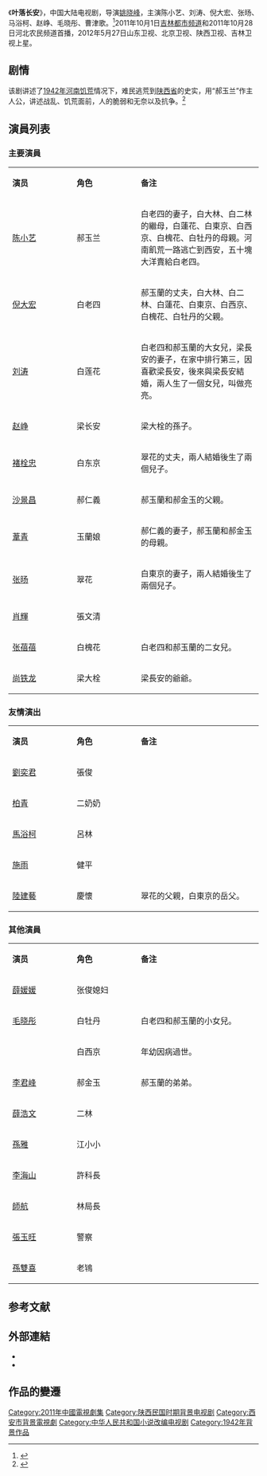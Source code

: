 {{Otheruses|subject=电视剧《叶落长安》|other=其他同名条目|叶落长安}}
{{电视节目信息框
| 名称     = 叶落长安
| 别名     = 
| 英文名称 = <!-- {{lang|en| }}  -->
| 图片     = Leaves in Chang'an poster.jpg
| 图说     = 海报
| 分类     = 古装剧
| 原创者   = 吴文莉《叶落长安》
| 导演     = [[姚晓峰|姚晓峰]]
| 监制     = 
| 出品人   = 
| 编剧     = [[赵冬苓|赵冬苓]]
| 制作人   = 
| 摄影     = 
| 演出     = [[陈小艺|陈小艺]]<br>[[刘涛|刘涛]]<br>[[倪大宏|倪大宏]]<br>[[张旸|张旸]]<br>[[马浴柯|马浴柯]]<br>[[赵峥|赵峥]]<br>[[毛晓彤|毛晓彤]]<br>[[曹津歌|曹津歌]]
| 配音     =
| 旁白     = 
| 主题曲   = 
| 片尾曲   = 
| 插曲     = 
| 地区     = {{CHNML}}
| 语言     = 普通话
| 集数     = 40集
| 每集长   = 45分钟
| 制作公司 = 陕西文化产业<br>西安曲江文化产业
| 首播地区 = {{CHNML}}
| 电视网   = [[吉林电视台|吉林都市频道]]
| 开始     = 2011年10月1日
| 结束     = 2011年
| 首播地区1 = {{CHNML}}
| 电视网1   = [[北京卫视|北京卫视]]/[[山东卫视|山东卫视]]/[[陕西卫视|陕西卫视]]/[[吉林卫视|吉林卫视]]
| 开始1     = 2012年5月27日
| 结束1     = 
| 先于     = 
| 后于     = 
| 相关剧集 = 
| 官方网站 = 
}}
《'''叶落长安'''》，中国大陆电视剧，导演[[姚晓峰|姚晓峰]]，主演陈小艺、刘涛、倪大宏、张旸、马浴柯、赵峥、毛晓彤、曹津歌。<ref>{{cite web|url=http://www.022net.com/2013/3-20/483055302432890.html|title=褚栓忠《叶落长安》逆生长演绎火热青春|date=2013-03-20|work=人民网|deadurl=yes|archiveurl=https://web.archive.org/web/20140407090834/http://www.022net.com/2013/3-20/483055302432890.html|archivedate=2014-04-07|accessdate=2014-04-04}}</ref>2011年10月1日[[吉林电视台|吉林都市频道]]和2011年10月28日河北农民频道首播，2012年5月27日山东卫视、北京卫视、陕西卫视、吉林卫视上星。

==剧情==
该剧讲述了[[1942年河南饥荒|1942年河南饥荒]]情况下，难民逃荒到[[陕西省|陕西省]]的史实，用“郝玉兰”作主人公，讲述战乱、饥荒面前，人的脆弱和无奈以及抗争。<ref>{{cite web |url=http://www.dzwww.com/yule/ds/201202/t20120204_6890022.htm |title=陈小艺《叶落长安》跨度大 2月6日登陆上海 |date=2012-02-04 |work=大众网 |archive-date=2014-04-07 |archive-url=https://web.archive.org/web/20140407085245/http://www.dzwww.com/yule/ds/201202/t20120204_6890022.htm |dead-url=no |accessdate=2014-04-04 }}</ref>

== 演員列表 ==
=== 主要演員 ===
{|class="wikitable" width="65%" style="text-align:center" 
|- style="background:cornflowerblue; color:white" align=center
|style="width:5%"|'''演员'''||style="width:5%"|'''角色'''||style="width:10%"|'''备注'''
|-
| [[陈小艺|陈小艺]] || 郝玉兰 || 白老四的妻子，白大林、白二林的繼母，白蓮花、白東京、白西京、白槐花、白牡丹的母親。河南飢荒一路逃亡到西安，五十塊大洋賣給白老四。
|-
| [[倪大宏|倪大宏]] || 白老四 || 郝玉蘭的丈夫，白大林、白二林、白蓮花、白東京、白西京、白槐花、白牡丹的父親。
|- 
| [[刘涛_(演员)|刘涛]] || 白莲花 || 白老四和郝玉蘭的大女兒，梁長安的妻子，在家中排行第三，因喜歡梁長安，後來與梁長安結婚，兩人生了一個女兒，叫做亮亮。
|- 
| [[赵峥|赵峥]] || 梁长安 || 梁大栓的孫子。
|- 
| [[褚栓忠|褚栓忠]] || 白东京 || 翠花的丈夫，兩人結婚後生了兩個兒子。
|- 
| [[沙景昌|沙景昌]] || 郝仁義 || 郝玉蘭和郝金玉的父親。
|-
| [[葦青|葦青]] || 玉蘭娘 || 郝仁義的妻子，郝玉蘭和郝金玉的母親。
|-
| [[张旸|张旸]] || 翠花 || 白東京的妻子，兩人結婚後生了兩個兒子。
|-
| [[肖輝|肖輝]] || 張文清 || 
|-
| [[张蓓蓓_(演员)|张蓓蓓]] || 白槐花 || 白老四和郝玉蘭的二女兒。
|-
| [[尚铁龙|尚铁龙]] || 梁大栓 || 梁長安的爺爺。
|}

=== 友情演出 ===
{|class="wikitable" width="65%" style="text-align:center" 
|- style="background:cornflowerblue; color:white" align=center
|style="width:5%"|'''演员'''||style="width:5%"|'''角色'''||style="width:10%"|'''备注'''
|-
| [[劉奕君|劉奕君]] || 張俊 ||
|-
| [[柏青|柏青]] || 二奶奶 ||
|-
| [[馬浴柯|馬浴柯]] || 呂林 ||
|-
| [[施雨|施雨]] || 健平 ||
|-
| [[陸建藝|陸建藝]] || 慶懷 || 翠花的父親，白東京的岳父。
|}

=== 其他演員 ===
{|class="wikitable" width="65%" style="text-align:center" 
|- style="background:cornflowerblue; color:white" align=center
|style="width:5%"|'''演员'''||style="width:5%"|'''角色'''||style="width:10%"|'''备注'''
|-
| [[薛媛媛|薛媛媛]] || 张俊媳妇 ||   
|-
| [[毛晓彤|毛晓彤]] || 白牡丹 || 白老四和郝玉蘭的小女兒。  
|- 
|           || 白西京 || 年幼因病過世。
|-
| [[李君峰|李君峰]] || 郝金玉 || 郝玉蘭的弟弟。
|-
| [[薛浩文|薛浩文]] || 二林 ||  
|-
| [[孫雅|孫雅]] || 江小小 || 
|-
| [[李海山|李海山]] || 許科長 || 
|-
| [[師航|師航]] || 林局長 ||  
|-
| [[張玉旺|張玉旺]] || 警察 || 
|-
| [[孫雙喜|孫雙喜]] || 老鴇 || 
|}

==参考文献==
{{reflist}}

==外部連結==
*{{douban|6829658|叶落长安}}
*{{douban|2026703|叶落长安|book}}

== 作品的變遷 ==
{{電視節目的變遷
|電視台= {{TWN}} [[東風衛視|東風衛視]]
|播放檔次= 周一至周五19:00-21:00(播二集)
|上一節目= [[奶奶再愛我一次_(電視劇)|奶奶再愛我一次]]<br />（2021.10.7 - 2021.11.3）
|節目名稱= 葉落長安<br />（2021.11.3 - 2021.12.28） 
|下一節目= [[姥姥的餃子館|姥姥的餃子館]]<br />（2021.12.29 - 2022..）
}}

{{DEFAULTSORT:Ye叶}}
[[Category:2011年中國電視劇集|Category:2011年中國電視劇集]]
[[Category:陕西民国时期背景电视剧|Category:陕西民国时期背景电视剧]]
[[Category:西安市背景電視劇|Category:西安市背景電視劇]]
[[Category:中华人民共和国小说改编电视剧|Category:中华人民共和国小说改编电视剧]]
[[Category:1942年背景作品|Category:1942年背景作品]]